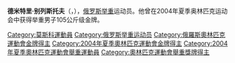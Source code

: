 {{MedalTop}}
{{MedalCountry|{{RUS}}}}
{{MedalSport | 男子[[夏季奥林匹克运动会举重比赛|男子举重]]}}
{{MedalGold | [[2004年夏季奧林匹克運動會|2004年雅典]] | 105公斤级}}
{{MedalBottom}}

{{BLPunsourced}}

'''德米特里·别列斯托夫'''（{{lang-ru|'''Дмитрий Берестов'''}}，{{Bd|1980年|6月13日||}}），[[俄罗斯|俄罗斯]][[举重|举重]]运动员。他曾在2004年夏季奥林匹克运动会中获得举重男子105公斤级金牌。

{{俄罗斯人小作品}}
{{DEFAULTSORT:Berestov, Dmitry}}
[[Category:莫斯科運動員|Category:莫斯科運動員]]
[[Category:俄罗斯举重运动员|Category:俄罗斯举重运动员]]
[[Category:俄羅斯奧林匹克運動會金牌得主|Category:俄羅斯奧林匹克運動會金牌得主]]
[[Category:2004年夏季奧林匹克運動會金牌得主|Category:2004年夏季奧林匹克運動會金牌得主]]
[[Category:2004年夏季奧林匹克運動會舉重運動員|Category:2004年夏季奧林匹克運動會舉重運動員]]
[[Category:奧林匹克運動會舉重獎牌得主|Category:奧林匹克運動會舉重獎牌得主]]